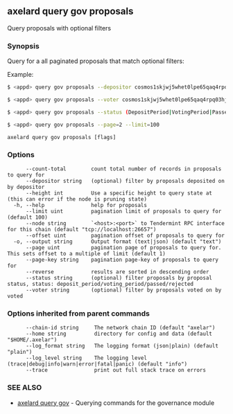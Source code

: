 ## axelard query gov proposals

Query proposals with optional filters

### Synopsis

Query for a all paginated proposals that match optional filters:

Example:

```bash
$ <appd> query gov proposals --depositor cosmos1skjwj5whet0lpe65qaq4rpq03hjxlwd9nf39lk
```

```bash
$ <appd> query gov proposals --voter cosmos1skjwj5whet0lpe65qaq4rpq03hjxlwd9nf39lk
```

```bash
$ <appd> query gov proposals --status (DepositPeriod|VotingPeriod|Passed|Rejected)
```

```bash
$ <appd> query gov proposals --page=2 --limit=100
```

```
axelard query gov proposals [flags]
```

### Options

```
      --count-total        count total number of records in proposals to query for
      --depositor string   (optional) filter by proposals deposited on by depositor
      --height int         Use a specific height to query state at (this can error if the node is pruning state)
  -h, --help               help for proposals
      --limit uint         pagination limit of proposals to query for (default 100)
      --node string        `<host>:<port>` to Tendermint RPC interface for this chain (default "tcp://localhost:26657")
      --offset uint        pagination offset of proposals to query for
  -o, --output string      Output format (text|json) (default "text")
      --page uint          pagination page of proposals to query for. This sets offset to a multiple of limit (default 1)
      --page-key string    pagination page-key of proposals to query for
      --reverse            results are sorted in descending order
      --status string      (optional) filter proposals by proposal status, status: deposit_period/voting_period/passed/rejected
      --voter string       (optional) filter by proposals voted on by voted
```

### Options inherited from parent commands

```
      --chain-id string     The network chain ID (default "axelar")
      --home string         directory for config and data (default "$HOME/.axelar")
      --log_format string   The logging format (json|plain) (default "plain")
      --log_level string    The logging level (trace|debug|info|warn|error|fatal|panic) (default "info")
      --trace               print out full stack trace on errors
```

### SEE ALSO

- [axelard query gov](/cli-docs/v0_32_0/axelard_query_gov) - Querying commands for the governance module
